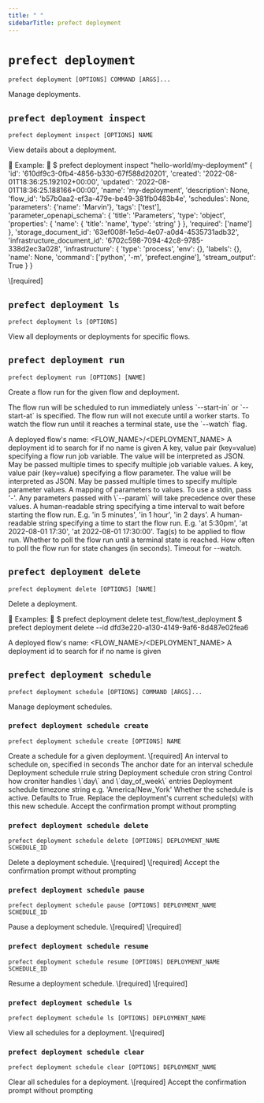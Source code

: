 ```yaml
---
title: " "
sidebarTitle: prefect deployment
---
```


# `prefect deployment`



```command
prefect deployment [OPTIONS] COMMAND [ARGS]...
```



<Info>
Manage deployments.
</Info>








## `prefect deployment inspect`



```command
prefect deployment inspect [OPTIONS] NAME
```



<Info>
View details about a deployment.


Example:
    
    \$ prefect deployment inspect "hello-world/my-deployment"
    &#123;
        'id': '610df9c3-0fb4-4856-b330-67f588d20201',
        'created': '2022-08-01T18:36:25.192102+00:00',
        'updated': '2022-08-01T18:36:25.188166+00:00',
        'name': 'my-deployment',
        'description': None,
        'flow_id': 'b57b0aa2-ef3a-479e-be49-381fb0483b4e',
        'schedules': None,
        'parameters': &#123;'name': 'Marvin'&#125;,
        'tags': ['test'],
        'parameter_openapi_schema': &#123;
            'title': 'Parameters',
            'type': 'object',
            'properties': &#123;
                'name': &#123;
                    'title': 'name',
                    'type': 'string'
                &#125;
            &#125;,
            'required': ['name']
        &#125;,
        'storage_document_id': '63ef008f-1e5d-4e07-a0d4-4535731adb32',
        'infrastructure_document_id': '6702c598-7094-42c8-9785-338d2ec3a028',
        'infrastructure': &#123;
            'type': 'process',
            'env': &#123;&#125;,
            'labels': &#123;&#125;,
            'name': None,
            'command': ['python', '-m', 'prefect.engine'],
            'stream_output': True
        &#125;
    &#125;
</Info>






<AccordionGroup>


<Accordion title="Arguments" defaultOpen>
<ResponseField name="NAME" type="string" required>
    \[required]
</ResponseField>
</Accordion>



</AccordionGroup>



## `prefect deployment ls`



```command
prefect deployment ls [OPTIONS]
```



<Info>
View all deployments or deployments for specific flows.
</Info>






<AccordionGroup>




<Accordion title="Options" defaultOpen>

<ResponseField name="--flow-name">
    
</ResponseField>

<ResponseField name="--by-created">
    
</ResponseField>

</Accordion>

</AccordionGroup>



## `prefect deployment run`



```command
prefect deployment run [OPTIONS] [NAME]
```



<Info>
Create a flow run for the given flow and deployment.

The flow run will be scheduled to run immediately unless \`--start-in\` or \`--start-at\` is specified.
The flow run will not execute until a worker starts.
To watch the flow run until it reaches a terminal state, use the \`--watch\` flag.
</Info>






<AccordionGroup>


<Accordion title="Arguments" defaultOpen>
<ResponseField name="NAME" type="string">
    A deployed flow's name: &lt;FLOW_NAME&gt;/&lt;DEPLOYMENT_NAME&gt;
</ResponseField>
</Accordion>



<Accordion title="Options" defaultOpen>

<ResponseField name="--id">
    A deployment id to search for if no name is given
</ResponseField>

<ResponseField name="-jv">
    A key, value pair (key=value) specifying a flow run job variable. The value will be interpreted as JSON. May be passed multiple times to specify multiple job variable values.
</ResponseField>

<ResponseField name="-p">
    A key, value pair (key=value) specifying a flow parameter. The value will be interpreted as JSON. May be passed multiple times to specify multiple parameter values.
</ResponseField>

<ResponseField name="--params">
    A mapping of parameters to values. To use a stdin, pass '-'. Any parameters passed with \`--param\` will take precedence over these values.
</ResponseField>

<ResponseField name="--start-in">
    A human-readable string specifying a time interval to wait before starting the flow run. E.g. 'in 5 minutes', 'in 1 hour', 'in 2 days'.
</ResponseField>

<ResponseField name="--start-at">
    A human-readable string specifying a time to start the flow run. E.g. 'at 5:30pm', 'at 2022-08-01 17:30', 'at 2022-08-01 17:30:00'.
</ResponseField>

<ResponseField name="--tag">
    Tag(s) to be applied to flow run.
</ResponseField>

<ResponseField name="--watch">
    Whether to poll the flow run until a terminal state is reached.
</ResponseField>

<ResponseField name="--watch-interval">
    How often to poll the flow run for state changes (in seconds).
</ResponseField>

<ResponseField name="--watch-timeout">
    Timeout for --watch.
</ResponseField>

</Accordion>

</AccordionGroup>



## `prefect deployment delete`



```command
prefect deployment delete [OPTIONS] [NAME]
```



<Info>
Delete a deployment.


Examples:
    
    \$ prefect deployment delete test_flow/test_deployment
    \$ prefect deployment delete --id dfd3e220-a130-4149-9af6-8d487e02fea6
</Info>






<AccordionGroup>


<Accordion title="Arguments" defaultOpen>
<ResponseField name="NAME" type="string">
    A deployed flow's name: &lt;FLOW_NAME&gt;/&lt;DEPLOYMENT_NAME&gt;
</ResponseField>
</Accordion>



<Accordion title="Options" defaultOpen>

<ResponseField name="--id">
    A deployment id to search for if no name is given
</ResponseField>

</Accordion>

</AccordionGroup>



## `prefect deployment schedule`



```command
prefect deployment schedule [OPTIONS] COMMAND [ARGS]...
```



<Info>
Manage deployment schedules.
</Info>








### `prefect deployment schedule create`



```command
prefect deployment schedule create [OPTIONS] NAME
```



<Info>
Create a schedule for a given deployment.
</Info>






<AccordionGroup>


<Accordion title="Arguments" defaultOpen>
<ResponseField name="NAME" type="string" required>
    \[required]
</ResponseField>
</Accordion>



<Accordion title="Options" defaultOpen>

<ResponseField name="--interval">
    An interval to schedule on, specified in seconds
</ResponseField>

<ResponseField name="--anchor-date">
    The anchor date for an interval schedule
</ResponseField>

<ResponseField name="--rrule">
    Deployment schedule rrule string
</ResponseField>

<ResponseField name="--cron">
    Deployment schedule cron string
</ResponseField>

<ResponseField name="--day_or">
    Control how croniter handles \`day\` and \`day_of_week\` entries
</ResponseField>

<ResponseField name="--timezone">
    Deployment schedule timezone string e.g. 'America/New_York'
</ResponseField>

<ResponseField name="--active">
    Whether the schedule is active. Defaults to True.
</ResponseField>

<ResponseField name="--replace">
    Replace the deployment's current schedule(s) with this new schedule.
</ResponseField>

<ResponseField name="--accept-yes">
    Accept the confirmation prompt without prompting
</ResponseField>

</Accordion>

</AccordionGroup>



### `prefect deployment schedule delete`



```command
prefect deployment schedule delete [OPTIONS] DEPLOYMENT_NAME SCHEDULE_ID
```



<Info>
Delete a deployment schedule.
</Info>






<AccordionGroup>


<Accordion title="Arguments" defaultOpen>
<ResponseField name="DEPLOYMENT_NAME" type="string" required>
    \[required]
</ResponseField>
<ResponseField name="SCHEDULE_ID" type="string" required>
    \[required]
</ResponseField>
</Accordion>



<Accordion title="Options" defaultOpen>

<ResponseField name="--accept-yes">
    Accept the confirmation prompt without prompting
</ResponseField>

</Accordion>

</AccordionGroup>



### `prefect deployment schedule pause`



```command
prefect deployment schedule pause [OPTIONS] DEPLOYMENT_NAME SCHEDULE_ID
```



<Info>
Pause a deployment schedule.
</Info>






<AccordionGroup>


<Accordion title="Arguments" defaultOpen>
<ResponseField name="DEPLOYMENT_NAME" type="string" required>
    \[required]
</ResponseField>
<ResponseField name="SCHEDULE_ID" type="string" required>
    \[required]
</ResponseField>
</Accordion>



</AccordionGroup>



### `prefect deployment schedule resume`



```command
prefect deployment schedule resume [OPTIONS] DEPLOYMENT_NAME SCHEDULE_ID
```



<Info>
Resume a deployment schedule.
</Info>






<AccordionGroup>


<Accordion title="Arguments" defaultOpen>
<ResponseField name="DEPLOYMENT_NAME" type="string" required>
    \[required]
</ResponseField>
<ResponseField name="SCHEDULE_ID" type="string" required>
    \[required]
</ResponseField>
</Accordion>



</AccordionGroup>



### `prefect deployment schedule ls`



```command
prefect deployment schedule ls [OPTIONS] DEPLOYMENT_NAME
```



<Info>
View all schedules for a deployment.
</Info>






<AccordionGroup>


<Accordion title="Arguments" defaultOpen>
<ResponseField name="DEPLOYMENT_NAME" type="string" required>
    \[required]
</ResponseField>
</Accordion>



</AccordionGroup>



### `prefect deployment schedule clear`



```command
prefect deployment schedule clear [OPTIONS] DEPLOYMENT_NAME
```



<Info>
Clear all schedules for a deployment.
</Info>






<AccordionGroup>


<Accordion title="Arguments" defaultOpen>
<ResponseField name="DEPLOYMENT_NAME" type="string" required>
    \[required]
</ResponseField>
</Accordion>



<Accordion title="Options" defaultOpen>

<ResponseField name="--accept-yes">
    Accept the confirmation prompt without prompting
</ResponseField>

</Accordion>

</AccordionGroup>
